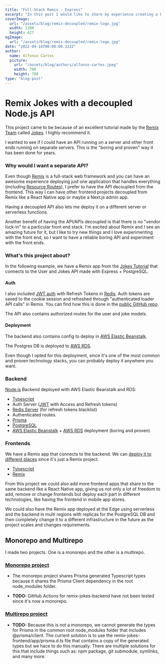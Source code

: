 ```yaml
---
title: "Full-Stack Remix - Express"
excerpt: "In this post I would like to share my experience creating a Full-Stack application with a backend decoupled from Remix. Stack: Remix, Express, NodeJS, JWT, Refresh Tokens, Redis, Prisma, PostgreSQL, AWS Elastic Beanstalk, AWS RDS, and a few others."
coverImage:
  url: "/assets/blog/remix-decoupled/remix-logo.jpg"
  width: 1200
  height: 627
ogImage:
  url: "/assets/blog/remix-decoupled/remix-logo.jpg"
date: "2022-04-14T00:00:00.322Z"
author:
  name: Alfonso Cartes
  picture:
    url: "/assets/blog/authors/alfonso-cartes.jpeg"
    width: 700
    height: 700
type: "blog-post"
---
```


# Remix Jokes with a decoupled Node.js API

This project came to be because of an excellent tutorial made by the [Remix Team](https://remix.run/) called [Jokes](https://remix.run/docs/en/v1/tutorials/jokes). I highly recommend it.

I wanted to see if I could have an API running on a server and other front ends running on separate servers. This is the "boring and proven" way it has been done for years.

### Why would I want a separate API?

Even though [Remix](https://remix.run/) is a full-stack web framework and you can have an awesome experience deploying just one application that handles everything (including [Resource Routes](https://remix.run/docs/en/v1/guides/resource-routes#resource-routes)), I prefer to have the API decoupled from the frontend. This way I can have other frontend projects decoupled from Remix like a React Native app or maybe a Next.js admin app.

Having a decoupled API also lets me deploy it on a different server or serverless functions.

Another benefit of having the API/APIs decoupled is that there is no "vendor lock-in" to a particular front end stack. I'm excited about Remix and I see an amazing future for it, but I like to try new things and I love experimenting with the front end, so I want to have a reliable boring API and experiment with the front ends.

### What's this project about?

In the following example, we have a Remix app from the [Jokes Tutorial](https://remix.run/docs/en/v1/tutorials/jokes) that connects to the User and Jokes API made with Express + PostgreSQL.

#### Auth

I also included [JWT auth](https://jwt.io/) with Refresh Tokens in [Redis](https://redis.io/). Auth tokens are saved to the cookie session and refreshed through "authenticated loader API calls" in Remix. You can find how this is done in the [public GitHub repo](https://github.com/alfonsocartes/remix-jokes-decoupled-monorepo).

The API also contains authorized routes for the user and joke models.

#### Deployment

The backend also contains config to deploy in [AWS Elastic Beanstalk](https://aws.amazon.com/elasticbeanstalk/).

The Postgres DB is deployed to [AWS RDS](https://aws.amazon.com/rds/).

Even though I opted for this deployment, since it's one of the most common and proven technology stacks, you can probably deploy it anywhere you want.

### Backend

[Node.js](https://nodejs.org/) Backend deployed with AWS Elastic Beanstalk and RDS:

- [Typescript](https://www.typescriptlang.org/)
- Auth Server ([JWT](https://jwt.io/) with Access and Refresh tokens)
- [Redis Server](https://redis.io/) (for refresh tokens blacklist)
- Authenticated routes.
- [Prisma](https://www.prisma.io/)
- [PostgreSQL](https://www.postgresql.org/)
- [AWS Elastic Beanstalk](https://aws.amazon.com/elasticbeanstalk/) + [AWS RDS](https://aws.amazon.com/rds/) deployment (boring and proven)

### Frontends

We have a Remix app that connects to the backend. We can [deploy it to different places](https://remix.run/docs/en/v1/guides/deployment) since it's just a Remix project.

- [Typescript](https://www.typescriptlang.org/)
- [Remix](https://remix.run/)

From this project we could also add more frontend apps that share to the same backend like a React Native app, giving us not only a lot of freedom to add, remove or change frontends but deploy each part in different technologies, like having the frontend in mobile app stores.

We could also have the Remix app deployed at the Edge using serverless and the backend in multi regions with replicas for the PostgreSQL DB and then completely change it to a different infrastructure in the future as the project scales and changes requirements.

## Monorepo and Multirepo

I made two projects. One is a monorepo and the other is a multirepo.

### [Monorepo project](https://github.com/alfonsocartes/remix-jokes-decoupled-monorepo)

- The monorepo project shares Prisma generated Typescript types because it shares the Prisma Client dependency in the root node_modules folder.

- **TODO:** GitHub Actions for remix-jokes-backend have not been tested since it's now a monorepo.

### [Multirepo project](https://github.com/alfonsocartes/remix-jokes-decoupled-multirepo)

- **TODO:** Because this is not a monorepo, we cannot generate the types for Prisma in the common root node_modules folder that includes @prisma/client. The current solution is to use the remix-jokes-frontend/app/prisma.d.ts file that contains a copy of the generated types but we hace to do this manually. There are multiple solutions for this that include things such as: npm package, git submodule, symlinks, and many more.
